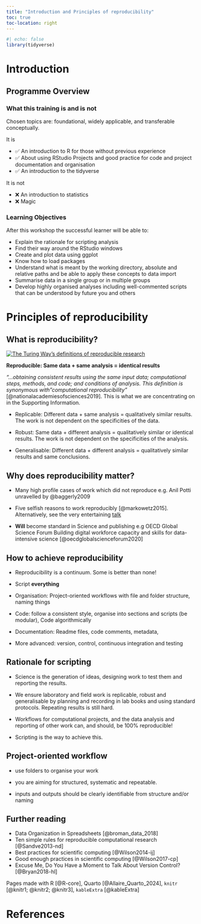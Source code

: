 ```yaml
---
title: "Introduction and Principles of reproducibility"
toc: true
toc-location: right
---
```


```r
#| echo: false
library(tidyverse)
```


# Introduction

## Programme Overview

### What this training is and is not

Chosen topics are: foundational, widely applicable, and transferable conceptually.

It is

-   ✅ An introduction to R for those without previous experience
-   ✅ About using RStudio Projects and good practice for code and project documentation and organisation
-   ✅ An introduction to the tidyverse

It is not

-   ❌ An introduction to statistics
-   ❌ Magic

### Learning Objectives

After this workshop the successful learner will be able to:

-   Explain the rationale for scripting analysis
-   Find their way around the RStudio windows
-   Create and plot data using ggplot
-   Know how to load packages
-   Understand what is meant by the working directory, absolute and relative paths and be able to apply these concepts to data import
-   Summarise data in a single group or in multiple groups
-   Develop highly organised analyses including well-commented scripts that can be understood by future you and others

# Principles of reproducibility

## What is reproducibility?

[![The Turing Way's definitions of reproducible research](images/reproducible-matrix.jpg){fig-alt="Two by Two cell matrix. Columns are Data, either same or different. Rows are Analysis either same or different. Each of cells contain one of the definitions for reproducibility"}](https://the-turing-way.netlify.app/reproducible-research/overview/overview-definitions#rr-overview-definitions)

**Reproducible: Same data + same analysis = identical results**

*"...obtaining consistent results using the same input data; computational steps, methods, and code; and conditions of analysis. This definition is synonymous with"computational reproducibility"* [@nationalacademiesofsciences2019]. This is what we are concentrating on in the Supporting Information.

-   Replicable: Different data + same analysis = qualitatively similar results. The work is not dependent on the specificities of the data.

-   Robust: Same data + different analysis = qualitatively similar or identical results. The work is not dependent on the specificities of the analysis.

-   Generalisable: Different data + different analysis = qualitatively similar results and same conclusions.

## Why does reproducibility matter?

-   Many high profile cases of work which did not reproduce e.g. Anil Potti unravelled by @baggerly2009

-   Five selfish reasons to work reproducibly [@markowetz2015]. Alternatively, see the very entertaining [talk](https://youtu.be/yVT07Sukv9Q)

-   **Will** become standard in Science and publishing e.g OECD Global Science Forum Building digital workforce capacity and skills for data-intensive science [@oecdglobalscienceforum2020]

## How to achieve reproducibility

-   Reproducibility is a continuum. Some is better than none!

-   Script **everything**

-   Organisation: Project-oriented workflows with file and folder structure, naming things

-   Code: follow a consistent style, organise into sections and scripts (be modular), Code algorithmically

-   Documentation: Readme files, code comments, metadata,

-   More advanced: version, control, continuous integration and testing

## Rationale for scripting

-   Science is the generation of ideas, designing work to test them and reporting the results.

-   We ensure laboratory and field work is replicable, robust and generalisable by planning and recording in lab books and using standard protocols. Repeating results is still hard.

-   Workflows for computational projects, and the data analysis and reporting of other work can, and should, be 100% reproducible!

-   Scripting is the way to achieve this.

## Project-oriented workflow

-   use folders to organise your work

-   you are aiming for structured, systematic and repeatable.

-   inputs and outputs should be clearly identifiable from structure and/or naming

## Further reading

-   Data Organization in Spreadsheets [@broman_data_2018]
-   Ten simple rules for reproducible computational research [@Sandve2013-nd]
-   Best practices for scientific computing [@Wilson2014-ij]
-   Good enough practices in scientific computing [@Wilson2017-cp]
-   Excuse Me, Do You Have a Moment to Talk About Version Control? [@Bryan2018-hl]


Pages made with R [@R-core], Quarto [@Allaire_Quarto_2024], `knitr` [@knitr1; @knitr2; @knitr3], `kableExtra` [@kableExtra]

# References
